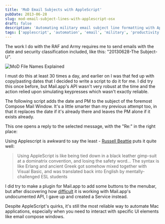 ```yaml
---
title: 'MoD Email Subjects with AppleScript'
pubDate: 2013-06-28
slug: mod-email-subject-lines-with-applescript-osx
draft: false
description: 'Automating military email subject line formatting with AppleScript for Mac Mail'
tags: ['applescript', 'automation', 'email', 'military', 'productivity']
---
```



The work I do with the RAF and Army requires me to send emails with the date and security classification included, like this: "20130628-The Subject-U".

<Image src={modEmailImage} alt="MoD File Names Explained" />


I must do this at least 30 times a day, and earlier on I was that fed up with copy/pasting dates that I decided to write a script to do it for me. I did try this once before, but Mail.app's API wasn't very robust at the time and the action relied upon simulating keypresses which wasn't exactly reliable.

The following script adds the date and PM to the subject of the foremost Compose Mail Window. It's a little smarter than my previous attempt too, in that it replaces the date if it's already there and leaves the PM alone if it exists already.

<Embed url="https://gist.github.com/dannysmith/5887954" />

This one opens a reply to the selected message, with the "Re:" in the right place:

<Embed url="https://gist.github.com/dannysmith/5888072" />

Using Applescript is awkward to say the least - [Russell Beattie](http://www.russellbeattie.com/blog/fun-with-the-os-x-finder-and-applescript) puts it quite well:

> Using AppleScript is like being tied down in a black leather gimp-suit at a dominatrix convention, and losing the safety word… The syntax is like Erlang and ancient Greek got somehow mixed together with Visual Basic, and was translated back into English by mentally-challenged ESL students

I did try to make a plugin for Mail.app to add some buttons to the menubar, but after discovering how [difficult](http://eaganj.free.fr/weblog/?post/2009/07/14/Demystifying-Mail.app-Plugins-on-Leopard) it is working with Mail.app's undocumented API, I gave up and created a Service instead.

Despite AppleScript's quirks, it's still the most reliable way to automate Mac applications, especially when you need to interact with specific UI elements like email compose windows.

